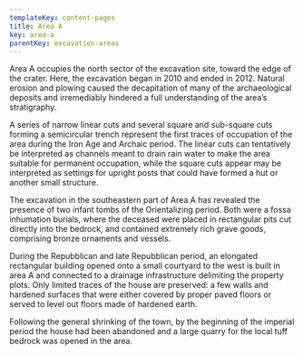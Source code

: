 ```yaml
---
templateKey: content-pages
title: Area A
key: area-a
parentKey: excavation-areas
---
```



Area A occupies the north sector of the excavation site, toward the edge of the crater. Here, the excavation began in 2010 and ended in 2012. Natural erosion and plowing caused the decapitation of many of the archaeological deposits and irremediably hindered a full understanding of the area’s stratigraphy. 

A series of narrow linear cuts and several square and sub-square cuts forming a semicircular trench represent the first traces of occupation of the area during the Iron Age and Archaic period.  The linear cuts can tentatively be interpreted as channels meant to drain rain water to make the area suitable for permanent occupation, while the square cuts appear may be interpreted as settings for upright posts that could have formed a hut or another small structure. 

The excavation in the southeastern part of Area A has revealed the presence of two infant tombs of the Orientalizing period. Both were a fossa inhumation burials, where the deceased were placed in rectangular pits cut directly into the bedrock, and contained extremely rich grave goods, comprising bronze ornaments and vessels.

During the Repubblican and late Repubblican period, an elongated rectangular building opened onto a small courtyard to the west is built in area A and connected to a drainage infrastructure delimiting the property plots. Only limited traces of the house are preserved: a few walls and hardened surfaces that were either covered by proper paved floors or served to level out floors made of hardened earth. 

Following the general shrinking of the town, by the beginning of the imperial period the house had been abandoned and a large quarry for the local tuff bedrock was opened in the area.
